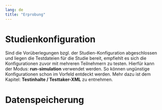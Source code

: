 ```yaml
---
lang: de
title: "Erprobung"
---
```


# Studienkonfiguration

Sind die Vorüberlegungen bzgl. der Studien-Konfiguration abgeschlossen und liegen die Testdateien für die Studie bereit, empfiehlt es sich die Konfigurationen zuvor mit mehreren Teilnehmern zu testen. Hierfür kann der Modus: **run-simulation** verwendet werden. So können ungünstige Konfigurationen schon im Vorfeld entdeckt werden. Mehr dazu ist dem Kapitel: **Testinhalte / Testtaker-XML** zu entnehmen.


# Datenspeicherung